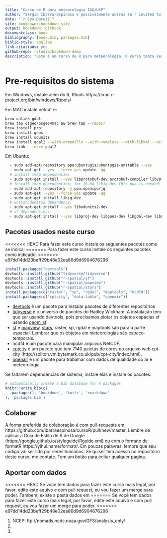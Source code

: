 ```yaml
--- 
title: "Curso de R para meteorologia IAG/USP"
author: "Sergio Ibarra-Espinosa e possivelmente outros (u r invited to collaborate)"
date: "`r Sys.Date()`"
site: bookdown::bookdown_site
output: bookdown::gitbook
documentclass: book
bibliography: [book.bib, packages.bib]
biblio-style: apalike
link-citations: yes
github-repo: rstudio/bookdown-demo
description: "Este é um curso de R para meteorologia. O curso tenta ser abrangente, desde interessados sem formação, passando por graduação e pos-graduação"
---
```


# Pre-requisitos do sistema {#primero}

Em Windows, instale além do R, Rtools https://cran.r-project.org/bin/windows/Rtools/

Em MAC instale netcdf e:


```bash
brew unlink gdal
brew tap osgeo/osgeo4mac && brew tap --repair
brew install proj
brew install geos
brew install udunits
brew install gdal2 --with-armadillo --with-complete --with-libkml --with-unsupported
brew link --force gdal2
```


Em Ubuntu:

```bash
  - sudo add-apt-repository ppa:ubuntugis/ubuntugis-unstable --yes
  - sudo apt-get --yes --force-yes update -qq
  # install tmap dependencies
  - sudo apt-get install --yes libprotobuf-dev protobuf-compiler libv8-3.14-dev
  # install tmap dependencies; for 16.04 libjq-dev this ppa is needed:
  - sudo add-apt-repository -y ppa:opencpu/jq
  - sudo apt-get --yes --force-yes update -qq
  - sudo apt-get install libjq-dev
  # units/udunits2 dependency:
  - sudo apt-get install --yes libudunits2-dev
  # sf dependencies:
  - sudo apt-get install --yes libproj-dev libgeos-dev libgdal-dev libnetcdf-dev  netcdf-bin gdal-bin

```


## Pacotes usados neste curso

<<<<<<< HEAD
Para fazer este curso instale os seguentes pacotes como se indica:
=======
Para fazer este curso instale os seguintes pacotes como indicado:
>>>>>>> e97dd14dd23beff29b48e02ea86d9d6904676296

```r
install.packages("devtools")
devtools::install_github("tidyverse/tidyverse")
devtools::install_github("r-spatial/sf")
devtools::install_github("r-spatial/mapview")
devtools::install_github("r-spatial/stars")
install.packages(c("raster", "sp", "rgdal", "maptools", "ncdf4"))
install.packages(c("cptcity", "data.table", "openair"))
```

- [devtools](https://CRAN.R-project.org/package=devtools) é um pacote para
instalar pacotes de diferentes repositórios
- [tidyverse](https://github.com/tidyverse) é o universo de pacotes do Hadley
Wickham. A instalação tem que ser usando devtools, pois precisamos plotar os
objetos espacias sf usando [geom_sf](https://www.isgeomsfinggplot2yet.site/).
- [sf](https://github.com/r-spatial/sf) e [mapview](https://github.com/r-spatial/mapbiew),
[stars](https://github.com/r-spatial/stars), raster, sp, rgdal e maptools são 
para a parte espacial. Lembrar que os objetos em meteorologias são espaço-temporais.
- ncdf4 é um pacote para manipular arquivos NetCDF.
- [cptcity](https://ibarraespinosa.github.io/cptcity/) é um pacote que tem 7140
paletas de cores do arquivo web cpt-city (http://soliton.vm.bytemark.co.uk/pub/cpt-city/index.html).
- [openair](http://davidcarslaw.github.io/openair/) é um pacote para
trabalhar com dados de qualidade do ar e meteorologia.


Se faltarem dependencias de sistema, instale elas e instale os pacotes.

```r
# automatically create a bib database for R packages
knitr::write_bib(c(
  .packages(), 'bookdown', 'knitr', 'rmarkdown'
), 'packages.bib')
```

## Colaborar

A forma preferida de colaboração é com pull-requests em https://github.com/ibarraespinosa/cursoR/pull/new/master. Lembre de aplicar a 
Guia de Estilo de R de Google (https://google.github.io/styleguide/Rguide.xml)
ou com o formato de formatR https://yihui.name/formatr/. Em poucas palavras,
lembre que seu código vai ser lido por seres humanos. Se quiser tem acesso no
repositório deste curso, me contate. Tem um botão para editar qualquer página.

## Aportar com dados

<<<<<<< HEAD
Se voce tem dados para fazer este curso mais legal, por favor, edite este aquivo
e com pull request, eu vou fazer um merge para poder. Tambem, existe a pasta
dados em 
=======
Se você tem dados para fazer este curso mais legal, por favor, edite este aquivo
e com pull request, eu vou fazer um merge para poder.
>>>>>>> e97dd14dd23beff29b48e02ea86d9d6904676296


1. NCEP: ftp://nomads.ncdc.noaa.gov/GFS/analysis_only/
1.
1.
